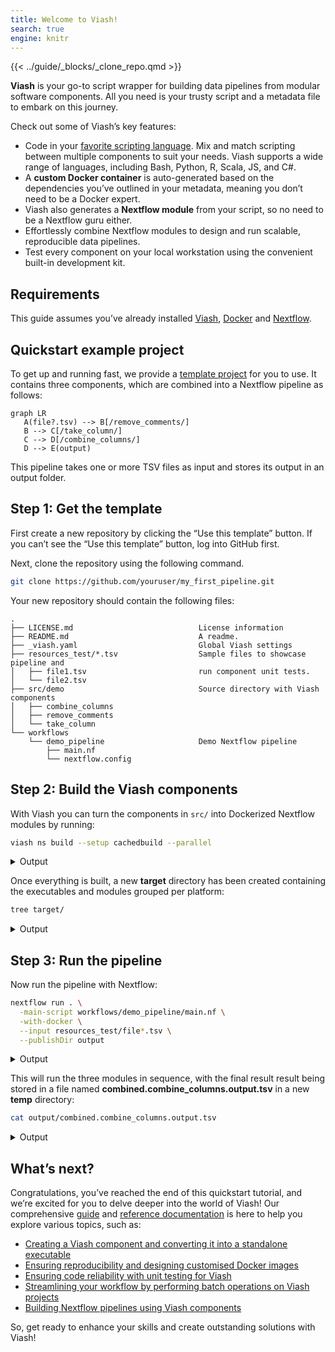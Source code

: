 ```yaml
---
title: Welcome to Viash!
search: true
engine: knitr
---
```

  
{{< ../guide/_blocks/_clone_repo.qmd >}}


**Viash** is your go-to script wrapper for building data pipelines from modular software components. All you need is your trusty script and a metadata file to embark on this journey.

Check out some of Viash's key features:

- Code in your [favorite scripting language](/guide/component/create-component.html). Mix and match scripting  between multiple components to suit your needs. Viash supports a wide range of languages, including Bash, Python, R, Scala, JS, and C#.
- A **custom Docker container** is auto-generated based on the dependencies you've outlined in your metadata, meaning you don't need to be a Docker expert.
- Viash also generates a **Nextflow module** from your script, so no need to be a Nextflow guru either. 
- Effortlessly combine Nextflow modules to design and run scalable, reproducible data pipelines.
- Test every component on your local workstation using the convenient built-in development kit.



## Requirements

This guide assumes you've already installed [Viash](/installation), [Docker](https://docs.docker.com/get-docker) and [Nextflow](https://www.nextflow.io/index.html#GetStarted).


## Quickstart example project

To get up and running fast, we provide a [template project](https://github.com/viash-io/viash_project_template) for you to use. It contains three components, which are combined into a Nextflow pipeline as follows:

```mermaid
graph LR
   A(file?.tsv) --> B[/remove_comments/]
   B --> C[/take_column/]
   C --> D[/combine_columns/]
   D --> E(output)
```

This pipeline takes one or more TSV files as input and stores its output in an output folder.

## Step 1: Get the template

First create a new repository by clicking the "Use this template" button. If you can't see the "Use this template" button, log into GitHub first.

Next, clone the repository using the following command.

```bash
git clone https://github.com/youruser/my_first_pipeline.git
```

Your new repository should contain the following files:

    .
    ├── LICENSE.md                            License information
    ├── README.md                             A readme.
    ├── _viash.yaml                           Global Viash settings
    ├── resources_test/*.tsv                  Sample files to showcase pipeline and
    │   ├── file1.tsv                         run component unit tests.
    │   └── file2.tsv
    ├── src/demo                              Source directory with Viash components
    │   ├── combine_columns
    │   ├── remove_comments
    │   └── take_column
    └── workflows
        └── demo_pipeline                     Demo Nextflow pipeline
            ├── main.nf
            └── nextflow.config


## Step 2: Build the Viash components

With Viash you can turn the components in `src/` into Dockerized Nextflow modules by running:

```bash
viash ns build --setup cachedbuild --parallel
```
<details>
<summary>Output</summary>
```bash
viash ns build --setup cachedbuild --parallel
```
</details>

Once everything is built, a new **target** directory has been created containing the executables and modules grouped per platform:

```bash
tree target/
```
<details>
<summary>Output</summary>
```bash
tree target/
```
</details>

## Step 3: Run the pipeline

Now run the pipeline with Nextflow:

```bash
nextflow run . \
  -main-script workflows/demo_pipeline/main.nf \
  -with-docker \
  --input resources_test/file*.tsv \
  --publishDir output
```
<details>
<summary>Output</summary>
```bash
nextflow run . \
  -main-script workflows/demo_pipeline/main.nf \
  -with-docker \
  --input resources_test/file*.tsv \
  --publishDir output
```
</details>

This will run the three modules in sequence, with the final result result being stored in a file named **combined.combine_columns.output.tsv** in a new **temp** directory:

```bash
cat output/combined.combine_columns.output.tsv
```
<details>
<summary>Output</summary>
```bash
cat output/combined.combine_columns.output.tsv
```
</details>

## What's next?

Congratulations, you've reached the end of this quickstart tutorial, and we're excited for you to delve deeper into the world of Viash!
Our comprehensive [guide](/guide/) and [reference documentation](/reference/) is here to help you explore various topics, such as:

* [Creating a Viash component and converting it into a standalone executable](/guide/component/create-component.qmd)
* [Ensuring reproducibility and designing customised Docker images](/guide/component/add-dependencies.qmd)
* [Ensuring code reliability with unit testing for Viash](/guide/component/unit-testing.qmd)
* [Streamlining your workflow by performing batch operations on Viash projects](/guide/project/batch-processing.qmd)
* [Building Nextflow pipelines using Viash components](/guide/nextflow_vdsl3/introduction.qmd)

So, get ready to enhance your skills and create outstanding solutions with Viash!